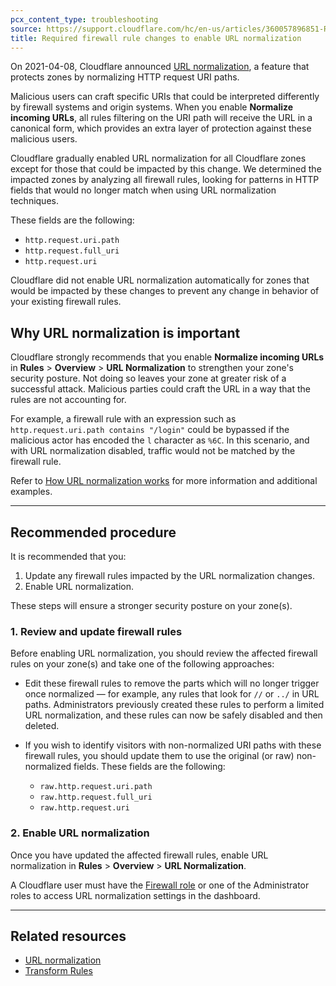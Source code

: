 ```yaml
---
pcx_content_type: troubleshooting
source: https://support.cloudflare.com/hc/en-us/articles/360057896851-Required-Firewall-Rule-changes-to-enable-URL-normalization
title: Required firewall rule changes to enable URL normalization
---
```



<Render file="deprecation-notice" />

On 2021-04-08, Cloudflare announced [URL normalization](/rules/normalization/), a feature that protects zones by normalizing HTTP request URI paths.

Malicious users can craft specific URIs that could be interpreted differently by firewall systems and origin systems. When you enable **Normalize incoming URLs**, all rules filtering on the URI path will receive the URL in a canonical form, which provides an extra layer of protection against these malicious users.

Cloudflare gradually enabled URL normalization for all Cloudflare zones except for those that could be impacted by this change. We determined the impacted zones by analyzing all firewall rules, looking for patterns in HTTP fields that would no longer match when using URL normalization techniques.

These fields are the following:

- `http.request.uri.path`
- `http.request.full_uri`
- `http.request.uri`

Cloudflare did not enable URL normalization automatically for zones that would be impacted by these changes to prevent any change in behavior of your existing firewall rules.

## Why URL normalization is important

Cloudflare strongly recommends that you enable **Normalize incoming URLs** in **Rules** > **Overview** > **URL Normalization** to strengthen your zone's security posture. Not doing so leaves your zone at greater risk of a successful attack. Malicious parties could craft the URL in a way that the rules are not accounting for.

For example, a firewall rule with an expression such as `http.request.uri.path contains "/login"` could be bypassed if the malicious actor has encoded the `l` character as `%6C`. In this scenario, and with URL normalization disabled, traffic would not be matched by the firewall rule.

Refer to [How URL normalization works](/rules/normalization/how-it-works/) for more information and additional examples.

---

## Recommended procedure

It is recommended that you:

1. Update any firewall rules impacted by the URL normalization changes.
2. Enable URL normalization.

These steps will ensure a stronger security posture on your zone(s).

### 1. Review and update firewall rules

Before enabling URL normalization, you should review the affected firewall rules on your zone(s) and take one of the following approaches:

- Edit these firewall rules to remove the parts which will no longer trigger once normalized — for example, any rules that look for `//` or `../` in URL paths. Administrators previously created these rules to perform a limited URL normalization, and these rules can now be safely disabled and then deleted.

- If you wish to identify visitors with non-normalized URI paths with these firewall rules, you should update them to use the original (or raw) non-normalized fields. These fields are the following:

  - `raw.http.request.uri.path`
  - `raw.http.request.full_uri`
  - `raw.http.request.uri`

### 2. Enable URL normalization

Once you have updated the affected firewall rules, enable URL normalization in **Rules** > **Overview** > **URL Normalization**.

A Cloudflare user must have the [Firewall role](/fundamentals/manage-members/roles/) or one of the Administrator roles to access URL normalization settings in the dashboard.

---

## Related resources

- [URL normalization](/rules/normalization/)
- [Transform Rules](/rules/transform/)
